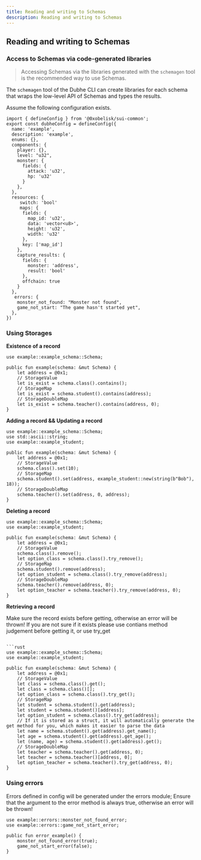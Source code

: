 ```yaml
---
title: Reading and writing to Schemas
description: Reading and writing to Schemas
---
```


## Reading and writing to Schemas

### Access to Schemas via code-generated libraries

> Accessing Schemas via the libraries generated with the `schemagen` tool is the recommended way to use Schemas.

The `schemagen` tool of the Dubhe CLI can create libraries for each schema that wraps the low-level API of Schemas and types the results.

Assume the following configuration exists.

```tsx
import { defineConfig } from '@0xobelisk/sui-common';
export const dubheConfig = defineConfig({
  name: 'example',
  description: 'example',
  enums: {},
  components: {
    player: {},
    level: "u32",
    monster: {
      fields: {
        attack: 'u32',
        hp: 'u32'
      }
    },
  },
  resources: {
     switch: 'bool'
     maps: {
      fields: {
        map_id: 'u32',
        data: 'vector<u8>',
        height: 'u32',
        width: 'u32'
      },
      key: ['map_id']
    },
    capture_results: {
      fields: {
        monster: 'address',
        result: 'bool'
      },
      offchain: true
    }
  },
   errors: {
    monster_not_found: "Monster not found",
    game_not_start: "The game hasn't started yet",
  },
})
```

### Using Storages

**Existence of a record**

```move
use example::example_schema::Schema;

public fun example(schema: &mut Schema) {
    let address = @0x1;
    // StorageValue
    let is_exist = schema.class().contains();
    // StorageMap
    let is_exist = schema.student().contains(address);
    // StorageDoubleMap
    let is_exist = schema.teacher().contains(address, 0);
}
```

**Adding a record && Updating a record**

```move
use example::example_schema::Schema;
use std::ascii::string;
use example::example_student;

public fun example(schema: &mut Schema) {
    let address = @0x1;
    // StorageValue
    schema.class().set(10);
    // StorageMap
    schema.student().set(address, example_student::new(string(b"Bob"), 18));
    // StorageDoubleMap
    schema.teacher().set(address, 0, address);
}
```

**Deleting a record**

```move
use example::example_schema::Schema;
use example::example_student;

public fun example(schema: &mut Schema) {
    let address = @0x1;
    // StorageValue
    schema.class().remove();
    let option_class = schema.class().try_remove();
    // StorageMap
    schema.student().remove(address);
    let option_student = schema.class().try_remove(address);
    // StorageDoubleMap
    schema.teacher().remove(address, 0);
    let option_teacher = schema.teacher().try_remove(address, 0);
}
```

**Retrieving a record**

Make sure the record exists before getting, otherwise an error will be thrown!
If you are not sure if it exists please use contians method judgement before getting it, or use try_get

````move

```rust
use example::example_schema::Schema;
use example::example_student;

public fun example(schema: &mut Schema) {
    let address = @0x1;
    // StorageValue
    let class = schema.class().get();
    let class = schema.class()[];
    let option_class = schema.class().try_get();
    // StorageMap
    let student = schema.student().get(address);
    let student = schema.student()[address];
    let option_student = schema.class().try_get(address);
    // If it is stored as a struct, it will automatically generate the get method for you, which makes it easier to parse the data
    let name = schema.student().get(address).get_name();
    let age = schema.student().get(address).get_age();
    let (name, age) = schema.student().get(address).get();
    // StorageDoubleMap
    let teacher = schema.teacher().get(address, 0);
    let teacher = schema.teacher()[address, 0];
    let option_teacher = schema.teacher().try_get(address, 0);
}
````

### Using errors

Errors defined in config will be generated under the errors module;
Ensure that the argument to the error method is always true, otherwise an error will be thrown!

```move
use example::errors::monster_not_found_error;
use example::errors::game_not_start_error;

public fun error_example() {
    monster_not_found_error(true);
    game_not_start_error(false);
}
```
